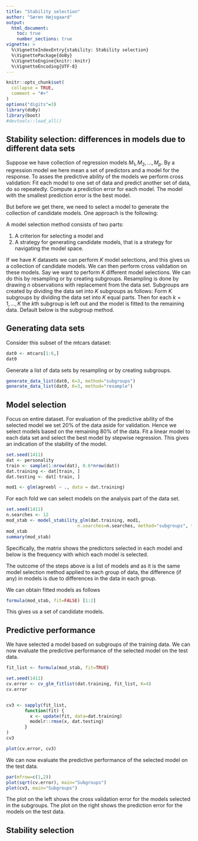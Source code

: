 ```yaml
---
title: "Stability selection"
author: "Søren Højsgaard"
output: 
  html_document:
    toc: true
    number_sections: true
vignette: >
  %\VignetteIndexEntry{stability: Stability selection}
  %\VignettePackage{doBy}
  %\VignetteEngine{knitr::knitr}
  %\VignetteEncoding{UTF-8}
---
```


```r
knitr::opts_chunk$set(
  collapse = TRUE,
  comment = "#>"
)
options("digits"=3)
library(doBy)
library(boot)
#devtools::load_all()
```




## Stability selection: differences in models due to different data sets

Suppose we have collection of regression models $M_1, M_2, \ldots, M_p$. By a regression model we here mean a set of predictors and a model for the response. To asses the predictive ability of the models we perform cross validation: Fit each model to one set of data and predict another set of data, do so repeatedly. Compute a prediction error for each model. The model with the smallest prediction error is the best model.

But before we get there, we need to select a model to generate the collection of candidate models. One approach is the following:

A model selection method consists of two parts:

1.  A criterion for selecting a model and
2.  A strategy for generating candidate models, that is a strategy for navigating the model space.

If we have $K$ datasets we can perform $K$ model selections, and this gives us a collection of candidate models. We can then perform cross validation on these models.
Say we want to perform $K$ different model selections. We can do this by resampling or by creating subgroups. Resampling is done by drawing $n$ observations with replacement from the data set. Subgroups are created by dividing the data set into $K$ subgroups as follows: Form $K$ subgroups by dividing the data set into $K$ equal parts. Then for each $k=1,\ldots,K$ the $k$th subgroup is left out and the model is fitted to the remaining data. Default below is the subgroup method.

## Generating data sets

Consider this subset of the mtcars dataset:

```r
dat0 <- mtcars[1:6,]
dat0
```

Generate a list of data sets by resampling or by creating subgroups.

```r
generate_data_list(dat0, K=3, method="subgroups")
generate_data_list(dat0, K=3, method="resample")

```

## Model selection


Focus on entire dataset. For evaluation of the predictive ability of the selected model we set 20% of the data aside for validation. Hence we select models based on the remaining 80% of the data.
Fit a linear model to each data set and select the best model by stepwise regression. This gives an indication of the stability of the model.

```r
set.seed(1411)
dat <- personality
train <- sample(1:nrow(dat), 0.6*nrow(dat))
dat.training <- dat[train, ]
dat.testing <- dat[-train, ]
```

```r
mod1 <- glm(agreebl ~ ., data = dat.training)
```

For each fold we can select models on the analysis part of the data set.

```r
set.seed(1411)
n.searches <- 12
mod_stab <- model_stability_glm(dat.training, mod1,
                           n.searches=n.searches, method="subgroups", trace=0)
mod_stab
summary(mod_stab)
```

Specifically, the matrix shows the predictors selected in each model and below is the frequency with which each model is selected.

The outcome of the steps above is a list of models and as it is the same model selection method applied to each group of data, the difference (if any) in models is due to differences in the data in each group.



We can obtain fitted models as follows

```r
formula(mod_stab, fit=FALSE) [1:2]
```

This gives us a set of candidate models. 


## Predictive performance

We have selected a model based on subgroups of the training data. We can now evaluate the predictive performance of the selected model on the test data.

```r
fit_list <- formula(mod_stab, fit=TRUE)

set.seed(1411)
cv.error <- cv_glm_fitlist(dat.training, fit_list, K=4)
cv.error


cv3 <- sapply(fit_list, 
       function(fit) {
         x <- update(fit, data=dat.training)
         modelr::rmse(x, dat.testing)
       }
)
cv3

plot(cv.error, cv3)
```

We can now evaluate the predictive performance of the selected model on the test data.

```r
par(mfrow=c(1,2))
plot(sqrt(cv.error), main="Subgroups")
plot(cv3, main="Subgroups")
```

The plot on the left shows the cross validation error for the models selected in the subgroups. The plot on the right shows the prediction error for the models on the test data.

## Stability selection
